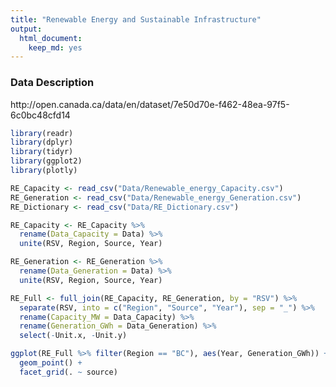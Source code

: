 ```yaml
---
title: "Renewable Energy and Sustainable Infrastructure"
output:
  html_document:
    keep_md: yes
---
```

### Data Description
http://open.canada.ca/data/en/dataset/7e50d70e-f462-48ea-97f5-6c0bc48cfd14 

```r
library(readr)
library(dplyr)
library(tidyr)
library(ggplot2)
library(plotly)

RE_Capacity <- read_csv("Data/Renewable_energy_Capacity.csv")
RE_Generation <- read_csv("Data/Renewable_energy_Generation.csv")
RE_Dictionary <- read_csv("Data/RE_Dictionary.csv")

RE_Capacity <- RE_Capacity %>%
  rename(Data_Capacity = Data) %>%
  unite(RSV, Region, Source, Year)

RE_Generation <- RE_Generation %>%
  rename(Data_Generation = Data) %>%
  unite(RSV, Region, Source, Year)

RE_Full <- full_join(RE_Capacity, RE_Generation, by = "RSV") %>%
  separate(RSV, into = c("Region", "Source", "Year"), sep = "_") %>%
  rename(Capacity_MW = Data_Capacity) %>%
  rename(Generation_GWh = Data_Generation) %>%
  select(-Unit.x, -Unit.y)

ggplot(RE_Full %>% filter(Region == "BC"), aes(Year, Generation_GWh)) +
  geom_point() +
  facet_grid(. ~ source)

```

